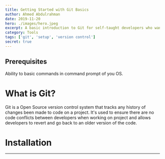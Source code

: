 ```yaml
---
title: Getting Started with Git Basics
author: Ahmed Abdulrahman
date: 2019-11-20
hero: ./images/hero.jpeg
excerpt: A basic introduction to Git for self-taught developers who wants an explanation of how to get started with Git
category: Tools
tags: ['git', 'setup', 'version control']
secret: true
---
```


## Prerequisites
Ability to basic commands in command prompt of you OS.

# What is Git?
Git is a Open Source version control system that tracks any history of changes been made to code on a project. It's used to ensure there are no code conflicts between developers when working on project and allows developers to revert and go back to an older version of the code.

# Installation

- - - -
